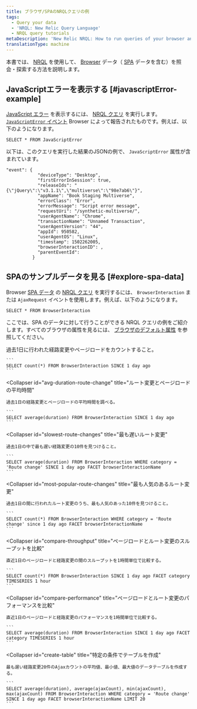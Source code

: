 ```yaml
---
title: ブラウザ/SPAのNRQLクエリの例
tags:
  - Query your data
  - 'NRQL: New Relic Query Language'
  - NRQL query tutorials
metaDescription: 'New Relic NRQL: How to run queries of your browser and single-page application (SPA) data reported by Browser.'
translationType: machine
---
```


本書では、 [NRQL](/docs/query-data/nrql-new-relic-query-language/getting-started/introduction-nrql) を使用して、 [Browser](/docs/browser/new-relic-browser/getting-started/introduction-new-relic-browser) データ（ [SPA](/docs/browser/single-page-app-monitoring/get-started/welcome-single-page-app-monitoring) データを含む）を照会・探索する方法を説明します。

## JavaScriptエラーを表示する [#javascriptError-example]

[JavaScript エラー](/docs/browser/new-relic-browser/browser-pro-features/javascript-errors-page-examine-errors-over-time) を表示するには、 [NRQL クエリ](/docs/query-data/nrql-new-relic-query-language/getting-started/introduction-nrql) を実行します。 [`JavaScriptError` イベント](/docs/insights/insights-data-sources/default-data/browser-default-events-attributes-insights#javascriptError-attributes) Browser によって報告されたものです。例えば、以下のようになります。

```
SELECT * FROM JavaScriptError
```

以下は、このクエリを実行した結果のJSONの例で、 `JavaScriptError` 属性が含まれています。

```
"event": {
            "deviceType": "Desktop",
            "firstErrorInSession": true,
            "releaseIds": "{\"jQuery\":\"v3.1.1\",\"multiverse\":\"98e7ab6\"}",
            "appName": "Book Staging Multiverse",
            "errorClass": "Error",
            "errorMessage": "Script error message",
            "requestUri": "/synthetic-multiverse/",
            "userAgentName": "Chrome",
            "transactionName": "Unnamed Transaction",
            "userAgentVersion": "44",
            "appId": 950582,
            "userAgentOS": "Linux",
            "timestamp": 1502262005,
            "browserInteractionID": ,
            "parentEventId": 
          }
```

## SPAのサンプルデータを見る [#explore-spa-data]

Browser [SPA データ](/docs/browser/single-page-app-monitoring/get-started/introduction-single-page-app-monitoring) の [NRQL クエリ](/docs/query-data/nrql-new-relic-query-language/getting-started/introduction-nrql) を実行するには、 `BrowserInteraction` または `AjaxRequest` イベントを使用します。例えば、以下のようになります。

```
SELECT * FROM BrowserInteraction
```

ここでは、SPA のデータに対して行うことができる NRQL クエリの例をご紹介します。すべてのブラウザの属性を見るには、 [ブラウザのデフォルト属性](/docs/insights/insights-data-sources/default-data/browser-default-events-attributes-insights) を参照してください。

<CollapserGroup>
  <Collapser
    id="count-route-changes"
    title="ルート変更やページロードのカウント"
  >
    過去1日に行われた経路変更やページロードをカウントすること。

    ```
    SELECT count(*) FROM BrowserInteraction SINCE 1 day ago
    ```
  </Collapser>

  <Collapser
    id="avg-duration-route-change"
    title="ルート変更とページロードの平均時間"
  >
    過去1日の経路変更とページロードの平均時間を調べる。

    ```
    SELECT average(duration) FROM BrowserInteraction SINCE 1 day ago
    ```
  </Collapser>

  <Collapser
    id="slowest-route-changes"
    title="最も遅いルート変更"
  >
    過去1日の中で最も遅い経路変更の10件を見つけること。

    ```
    SELECT average(duration) FROM BrowserInteraction WHERE category = 'Route change' SINCE 1 day ago FACET browserInteractionName
    ```
  </Collapser>

  <Collapser
    id="most-popular-route-changes"
    title="最も人気のあるルート変更"
  >
    過去1日の間に行われたルート変更のうち、最も人気のあった10件を見つけること。

    ```
    SELECT count(*) FROM BrowserInteraction WHERE category = 'Route change' since 1 day ago FACET browserInteractionName
    ```
  </Collapser>

  <Collapser
    id="compare-throughput"
    title="ページロードとルート変更のスループットを比較"
  >
    直近1日のページロードと経路変更の間のスループットを1時間単位で比較する。

    ```
    SELECT count(*) FROM BrowserInteraction SINCE 1 day ago FACET category TIMESERIES 1 hour
    ```
  </Collapser>

  <Collapser
    id="compare-performance"
    title="ページロードとルート変更のパフォーマンスを比較"
  >
    直近1日のページロードと経路変更のパフォーマンスを1時間単位で比較する。

    ```
    SELECT average(duration) FROM BrowserInteraction SINCE 1 day ago FACET category TIMESERIES 1 hour
    ```
  </Collapser>

  <Collapser
    id="create-table"
    title="特定の条件でテーブルを作成"
  >
    最も遅い経路変更20件のAjaxカウントの平均値、最小値、最大値のデータテーブルを作成する。

    ```
    SELECT average(duration), average(ajaxCount), min(ajaxCount), max(ajaxCount) FROM BrowserInteraction WHERE category = 'Route change' SINCE 1 day ago FACET browserInteractionName LIMIT 20
    ```
  </Collapser>
</CollapserGroup>